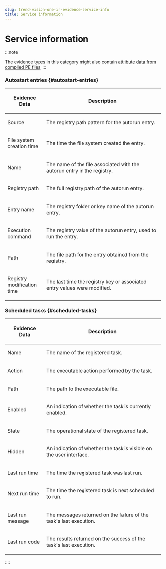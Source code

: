 ```yaml
---
slug: trend-vision-one-ir-evidence-service-info
title: Service information
---
```

# Service information

:::note

The evidence types in this category might also contain [attribute data from complied PE files](portable-executable-pe-attributes.mdx).
:::

### Autostart entries {#autostart-entries}

<table>
<colgroup>
<col style="width: 25%" />
<col style="width: 75%" />
</colgroup>
<thead>
<tr>
<th><p>Evidence Data</p></th>
<th><p>Description</p></th>
</tr>
</thead>
<tbody>
<tr>
<td><p>Source</p></td>
<td><p>The registry path pattern for the autorun entry.</p></td>
</tr>
<tr>
<td><p>File system creation time</p></td>
<td><p>The time the file system created the entry.</p></td>
</tr>
<tr>
<td><p>Name</p></td>
<td><p>The name of the file associated with the autorun entry in the registry.</p></td>
</tr>
<tr>
<td><p>Registry path</p></td>
<td><p>The full registry path of the autorun entry.</p></td>
</tr>
<tr>
<td><p>Entry name</p></td>
<td><p>The registry folder or key name of the autorun entry.</p></td>
</tr>
<tr>
<td><p>Execution command</p></td>
<td><p>The registry value of the autorun entry, used to run the entry.</p></td>
</tr>
<tr>
<td><p>Path</p></td>
<td><p>The file path for the entry obtained from the registry.</p></td>
</tr>
<tr>
<td><p>Registry modification time</p></td>
<td><p>The last time the registry key or associated entry values were modified.</p></td>
</tr>
</tbody>
</table>

### Scheduled tasks {#scheduled-tasks}

<table>
<colgroup>
<col style="width: 25%" />
<col style="width: 75%" />
</colgroup>
<thead>
<tr>
<th><p>Evidence Data</p></th>
<th><p>Description</p></th>
</tr>
</thead>
<tbody>
<tr>
<td><p>Name</p></td>
<td><p>The name of the registered task.</p></td>
</tr>
<tr>
<td><p>Action</p></td>
<td><p>The executable action performed by the task.</p></td>
</tr>
<tr>
<td><p>Path</p></td>
<td><p>The path to the executable file.</p></td>
</tr>
<tr>
<td><p>Enabled</p></td>
<td><p>An indication of whether the task is currently enabled.</p></td>
</tr>
<tr>
<td><p>State</p></td>
<td><p>The operational state of the registered task.</p></td>
</tr>
<tr>
<td><p>Hidden</p></td>
<td><p>An indication of whether the task is visible on the user interface.</p></td>
</tr>
<tr>
<td><p>Last run time</p></td>
<td><p>The time the registered task was last run.</p></td>
</tr>
<tr>
<td><p>Next run time</p></td>
<td><p>The time the registered task is next scheduled to run.</p></td>
</tr>
<tr>
<td><p>Last run message</p></td>
<td><p>The messages returned on the failure of the task's last execution.</p></td>
</tr>
<tr>
<td><p>Last run code</p></td>
<td><p>The results returned on the success of the task's last execution.</p></td>
</tr>
</tbody>
</table>
::::
